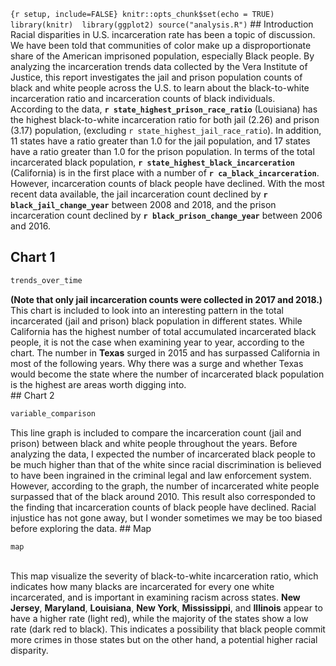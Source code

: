 ```{r setup, include=FALSE} knitr::opts_chunk$set(echo = TRUE)
library(knitr) 
library(ggplot2)
source("analysis.R")
```
## Introduction
Racial disparities in U.S. incarceration rate has been a topic of discussion. We have been told that communities of color make up a disproportionate 
share of the American imprisoned population, especially Black people. By analyzing the incarceration trends data collected by the Vera Institute of Justice,
this report investigates the jail and prison population counts of black and white people across the U.S. to learn about the black-to-white incarceration ratio 
and incarceration counts of black individuals. <br>
According to the data, **`r state_highest_prison_race_ratio`** (Louisiana) has the highest black-to-white incarceration ratio for both jail (2.26) and prison 
(3.17) population, (excluding `r state_highest_jail_race_ratio`). In addition, 11 states have a ratio greater than 1.0 for the jail population, and 17 states have
a ratio greater than 1.0 for the prison population. In terms of the total incarcerated black population, **`r state_highest_black_incarceration`** (California) is in
the first place with a number of **`r ca_black_incarceration`**. However, incarceration counts of black people have declined. With the most recent data available,
the jail incarceration count declined by **`r black_jail_change_year`** between 2008 and 2018, and the prison incarceration count
declined by **`r black_prison_change_year`** between 2006 and 2016. <br>

## Chart 1
```r
trends_over_time
```
**(Note that only jail incarceration counts were collected in 2017 and 2018.)** <br>
This chart is included to look into an interesting pattern in the total incarcerated (jail and prison) black population in different states. While California 
has the highest number of total accumulated incarcerated black people, it is not the case when examining year to year, according to the chart. 
The number in **Texas** surged in 2015 and has surpassed California in most of the following years. Why there was a surge and whether Texas would become the
state where the number of incarcerated black population is the highest are areas worth digging into. <br>
## Chart 2
```r
variable_comparison
```
This line graph is included to compare the incarceration count (jail and prison) between black and white people throughout the years. 
Before analyzing the data, I expected the number of incarcerated black people to be much higher than that of the white since racial discrimination is 
believed to have been ingrained in the criminal legal and law enforcement system. However, according to the graph, the number of incarcerated white people
surpassed that of the black around 2010. This result also corresponded to the finding that incarceration counts of black people have declined.
Racial injustice has not gone away, but I wonder sometimes we may be too biased before exploring the data.
## Map
```r
map
```
<br>
This map visualize the severity of black-to-white incarceration ratio, which indicates how many blacks are incarcerated for every one white incarcerated, 
and is important in examining racism across states. **New Jersey**, **Maryland**, **Louisiana**, **New York**, **Mississippi**, and **Illinois** appear to 
have a higher rate (light red), while the majority of the states show a low rate (dark red to black). This indicates a possibility that black
people commit more crimes in those states but on the other hand, a potential higher racial disparity.
